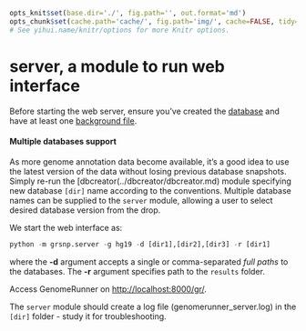 ```r

opts_knit$set(base.dir='./', fig.path='', out.format='md')
opts_chunk$set(cache.path='cache/', fig.path='img/', cache=FALSE, tidy=TRUE, fig.keep='high', echo=TRUE, dpi=300, out.width=700, prompt=FALSE, comment='##', results='markup', eval=FALSE)
# See yihui.name/knitr/options for more Knitr options.
```

server, a module to run web interface
========================================================

Before starting the web server, ensure you've created the [database](../dbcreator/dbcreator.md) and have at least one  [background file](../dbcreator/dbcreatorBackground.md). 

#### Multiple databases support

As more genome annotation data become available, it's a good idea to use the latest version of the data without losing previous database snapshots. Simply re-run the [dbcreator(../dbcreator/dbcreator.md) module specifying new database `[dir]` name according to the conventions. Multiple database names can be supplied to the `server` module, allowing a user to select desired database version from the drop.

We start the web interface as:

```r
python -m grsnp.server -g hg19 -d [dir1],[dir2],[dir3] -r [dir1]
```

where the **-d** argument accepts a single or comma-separated *full paths* to the databases. The **-r** argument specifies path to the `results` folder.

Access GenomeRunner on [http://localhost:8000/gr/](http://localhost:8000/gr/). 

The `server` module should create a log file (genomerunner_server.log) in the `[dir]` folder - study it for troubleshooting.